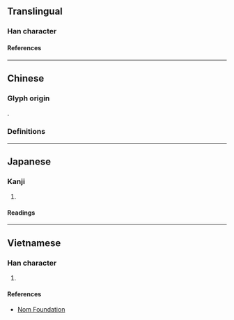 {{also|災}}
{{character info/new}}
==Translingual==

===Han character===
{{Han char|rn=86|rad=火|as=06|sn=10|four=|canj=JIF|ids=⿹[[𢦏]][[火]]}}

====References====
{{Han ref|kx=0670.130|dkj=19008|dj=1079.080|hdz=32198.160|uh=70D6}}

----

==Chinese==
===Glyph origin===
{{Han etym}}
{{Han compound|火|𢦏|c1=s|c2=p|ls=psc}}.
===Definitions===
{{zh-see|災|v}}

----

==Japanese==

===Kanji===
{{ja-kanji|grade=|rs=火06}}

# {{defn|lang=ja|sort=火06}}

====Readings====
{{ja-readings
|on=さい
|kun=わざわい
}}

----

==Vietnamese==

===Han character===
{{vi-readings|rs=火06|hanviet=tai}}

# {{defn|lang=vi|sort=火06}}

====References====
* [http://nomfoundation.org/common/nom_details.php?codepoint=70d6 Nom Foundation]